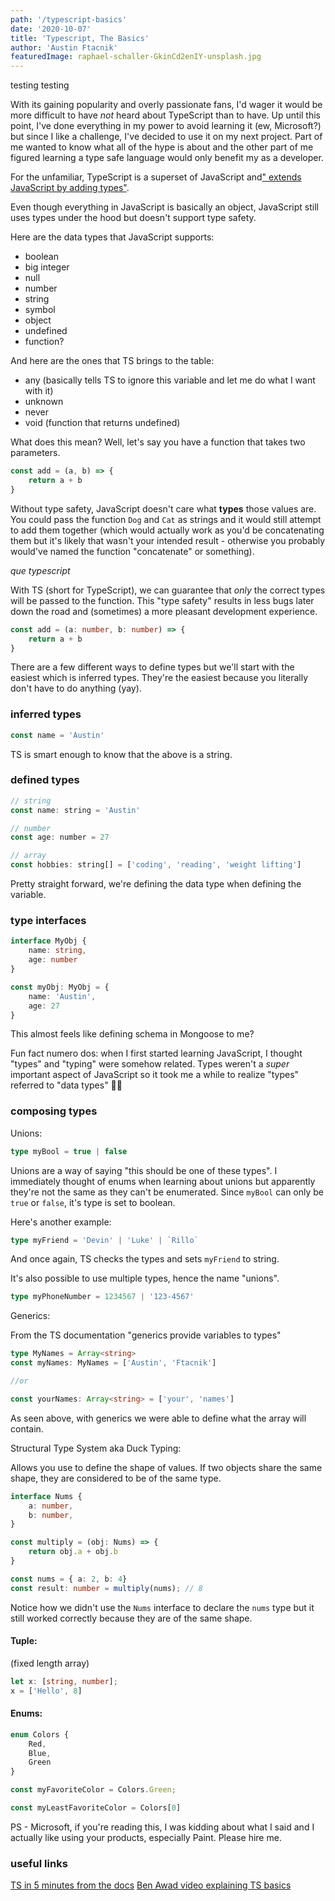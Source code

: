 ```yaml
---
path: '/typescript-basics'
date: '2020-10-07'
title: 'Typescript, The Basics'
author: 'Austin Ftacnik'
featuredImage: raphael-schaller-GkinCd2enIY-unsplash.jpg
---
```


testing testing


With its gaining popularity and overly passionate fans, I'd wager it would be more difficult to have *not* heard about TypeScript than to have. Up until this point, I've done everything in my power to avoid learning it (ew, Microsoft?) but since I like a challenge, I've decided to use it on my next project. Part of me wanted to know what all of the hype is about and the other part of me figured learning a type safe language would only benefit my as a developer.

For the unfamiliar, TypeScript is a superset of JavaScript and<a href='https://www.typescriptlang.org/'>" extends JavaScript by adding types"</a>.

Even though everything in JavaScript is basically an object, JavaScript still uses types under the hood but doesn't support type safety.

Here are the data types that JavaScript supports:
<ul>
    <li>boolean</li>
    <li>big integer</li>
    <li>null</li>
    <li>number</li>
    <li>string</li>
    <li>symbol</li>
    <li>object</li>
    <li>undefined</li>
    <li>function?</li>
</ul>

And here are the ones that TS brings to the table:

<ul>
    <li>any (basically tells TS to ignore this variable and let me do what I want with it)</li>
    <li>unknown</li>
    <li>never</li>
    <li>void (function that returns undefined)</li>
</ul>

What does this mean? Well, let's say you have a function that takes two parameters.

```javascript
const add = (a, b) => {
    return a + b
}
```

Without type safety, JavaScript doesn't care what **types** those values are. You could pass the function `Dog` and `Cat` as strings and it would still attempt to add them together (which would actually work as you'd be concatenating them but it's likely that wasn't your intended result - otherwise you probably would've named the function "concatenate" or something).

*que typescript*

With TS (short for TypeScript), we can guarantee that *only* the correct types will be passed to the function. This "type safety" results in less bugs later down the road and (sometimes) a more pleasant development experience.

```typescript
const add = (a: number, b: number) => {
    return a + b
}
```

There are a few different ways to define types but we'll start with the easiest which is inferred types. They're the easiest because you literally don't have to do anything (yay).

### inferred types

```javascript
const name = 'Austin'
```

TS is smart enough to know that the above is a string. 

### defined types

```javascript
// string
const name: string = 'Austin'

// number
const age: number = 27

// array
const hobbies: string[] = ['coding', 'reading', 'weight lifting']

```

Pretty straight forward, we're defining the data type when defining the variable.

### type interfaces

```typescript
interface MyObj {
    name: string,
    age: number
}

const myObj: MyObj = {
    name: 'Austin',
    age: 27
}
```

This almost feels like defining schema in Mongoose to me?

Fun fact numero dos: when I first started learning JavaScript, I thought "types" and "typing" were somehow related. Types weren't a *super* important aspect of JavaScript so it took me a while to realize "types" referred to "data types" 🤦‍♂️

### composing types

Unions:

```typescript
type myBool = true | false
```
Unions are a way of saying "this should be one of these types". I immediately thought of enums when learning about unions but apparently they're not the same as they can't be enumerated. Since `myBool` can only be `true` or `false`, it's type is set to boolean.

Here's another example:

```typescript
type myFriend = 'Devin' | 'Luke' | `Rillo`
```
And once again, TS checks the types and sets `myFriend` to string.

It's also possible to use multiple types, hence the name "unions". 

```typescript
type myPhoneNumber = 1234567 | '123-4567'
```

Generics:

From the TS documentation "generics provide variables to types"

```typescript
type MyNames = Array<string>
const myNames: MyNames = ['Austin', 'Ftacnik']

//or 

const yourNames: Array<string> = ['your', 'names']
```
As seen above, with generics we were able to define what the array will contain.

Structural Type System aka Duck Typing:

Allows you use to define the shape of values. If two objects share the same shape, they are considered to be of the same type.

```typescript
interface Nums {
    a: number,
    b: number,
}

const multiply = (obj: Nums) => {
    return obj.a + obj.b
}

const nums = { a: 2, b: 4}
const result: number = multiply(nums); // 8
```

Notice how we didn't use the `Nums` interface to declare the `nums` type but it still worked correctly because they are of the same shape.

#### Tuple: 

(fixed length array)

```typescript
let x: [string, number];
x = ['Hello', 8]
```

#### Enums:



```typescript
enum Colors {
    Red,
    Blue,
    Green
}

const myFavoriteColor = Colors.Green;

const myLeastFavoriteColor = Colors[0]
```



PS - Microsoft, if you're reading this, I was kidding about what I said and I actually like using your products, especially Paint. Please hire me. 

### useful links
<a href='https://www.typescriptlang.org/docs/handbook/typescript-in-5-minutes.html'>TS in 5 minutes from the docs</a>
<a href='https://www.youtube.com/watch?v=se72XMlG1Ro'>Ben Awad video explaining TS basics</a>

